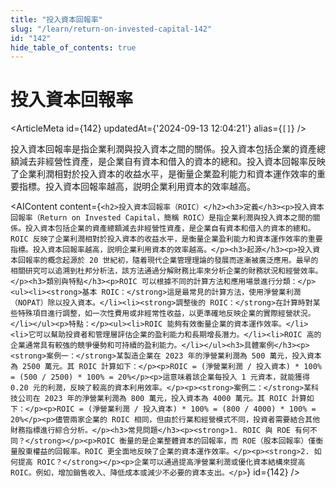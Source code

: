 ```yaml
---
title: "投入資本回報率"
slug: "/learn/return-on-invested-capital-142"
id: "142"
hide_table_of_contents: true
---
```



# 投入資本回報率

<ArticleMeta id={142} updatedAt={'2024-09-13 12:04:21'} alias={`[]`} />
<div className='border-solid border-b border-t-0 my-4 border-[var(--ifm-color-gray-300)]' />

投入資本回報率是指企業利潤與投入資本之間的關係。投入資本包括企業的資產總額減去非經營性資產，是企業自有資本和借入的資本的總和。投入資本回報率反映了企業利潤相對於投入資本的收益水平，是衡量企業盈利能力和資本運作效率的重要指標。投入資本回報率越高，説明企業利用資本的效率越高。

<AIContent content={`<h2>投入資本回報率（ROIC）</h2><h3>定義</h3><p>投入資本回報率（Return on Invested Capital，簡稱 ROIC）是指企業利潤與投入資本之間的關係。投入資本包括企業的資產總額減去非經營性資產，是企業自有資本和借入的資本的總和。ROIC 反映了企業利潤相對於投入資本的收益水平，是衡量企業盈利能力和資本運作效率的重要指標。投入資本回報率越高，説明企業利用資本的效率越高。</p><h3>起源</h3><p>投入資本回報率的概念起源於 20 世紀初，隨着現代企業管理理論的發展而逐漸被廣泛應用。最早的相關研究可以追溯到杜邦分析法，該方法通過分解財務比率來分析企業的財務狀況和經營效率。</p><h3>類別與特點</h3><p>ROIC 可以根據不同的計算方法和應用場景進行分類：</p><ul><li><strong>基本 ROIC：</strong>這是最常見的計算方法，使用淨營業利潤（NOPAT）除以投入資本。</li><li><strong>調整後的 ROIC：</strong>在計算時對某些特殊項目進行調整，如一次性費用或非經常性收益，以更準確地反映企業的實際經營狀況。</li></ul><p>特點：</p><ul><li>ROIC 能夠有效衡量企業的資本運作效率。</li><li>它可以幫助投資者和管理層評估企業的盈利能力和長期增長潛力。</li><li>ROIC 高的企業通常具有較強的競爭優勢和可持續的盈利能力。</li></ul><h3>具體案例</h3><p><strong>案例一：</strong>某製造企業在 2023 年的淨營業利潤為 500 萬元，投入資本為 2500 萬元。其 ROIC 計算如下：</p><p>ROIC = (淨營業利潤 / 投入資本) * 100% = (500 / 2500) * 100% = 20%</p><p>這意味着該企業每投入 1 元資本，就能獲得 0.20 元的利潤，反映了較高的資本利用效率。</p><p><strong>案例二：</strong>某科技公司在 2023 年的淨營業利潤為 800 萬元，投入資本為 4000 萬元。其 ROIC 計算如下：</p><p>ROIC = (淨營業利潤 / 投入資本) * 100% = (800 / 4000) * 100% = 20%</p><p>儘管兩家企業的 ROIC 相同，但由於行業和經營模式不同，投資者需要結合其他財務指標進行綜合分析。</p><h3>常見問題</h3><p><strong>1. ROIC 與 ROE 有何不同？</strong></p><p>ROIC 衡量的是企業整體資本的回報率，而 ROE（股本回報率）僅衡量股東權益的回報率。ROIC 更全面地反映了企業的資本運作效率。</p><p><strong>2. 如何提高 ROIC？</strong></p><p>企業可以通過提高淨營業利潤或優化資本結構來提高 ROIC。例如，增加銷售收入、降低成本或減少不必要的資本支出。</p>`} id={142} />
